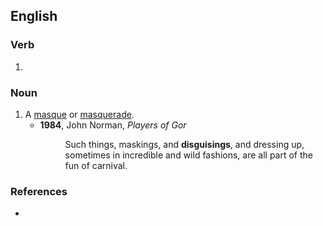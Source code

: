 ==English==
{{Webster 1913}}

===Verb===
{{head|en|verb form}}

# {{present participle of|disguise|lang=en|nocat=1}}

===Noun===
{{en-noun}}

# A [[masque]] or [[masquerade]].
#* '''1984''', John Norman, ''Players of Gor''
#*: Such things, maskings, and '''disguisings''', and dressing up, sometimes in incredible and wild fashions, are all part of the fun of carnival.

===References===
* {{R:Webster 1913|disguising}}